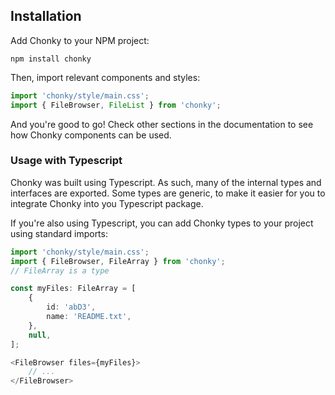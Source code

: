 
<Meta title="0 Chonky Overview|Installation" />

<ChonkyHeader />

## Installation

Add Chonky to your NPM project:

```shell
npm install chonky
```

Then, import relevant components and styles:

```js
import 'chonky/style/main.css';
import { FileBrowser, FileList } from 'chonky';
```

And you're good to go! Check other sections in the documentation to see how Chonky
components can be used.

### Usage with Typescript

Chonky was built using Typescript. As such, many of the internal types and interfaces
are exported. Some types are generic, to make it easier for you to integrate Chonky
into you Typescript package.

If you're also using Typescript, you can add Chonky types to your project using
standard
imports:

```ts
import 'chonky/style/main.css';
import { FileBrowser, FileArray } from 'chonky';
// FileArray is a type

const myFiles: FileArray = [
    {
        id: 'abD3',
        name: 'README.txt',
    },
    null,
];

<FileBrowser files={myFiles}>
    // ...
</FileBrowser>
```

